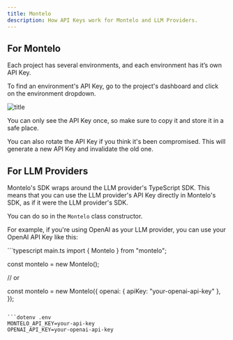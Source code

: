 ```yaml
---
title: Montelo
description: How API Keys work for Montelo and LLM Providers.
---
```


## For Montelo

<Note>Each project has several environments, and each environment has it’s own API Key.</Note>

To find an environment's API Key, go to the project's dashboard and click on the environment dropdown.

![title](/assets/ApiKey.gif)

You can only see the API Key once, so make sure to copy it and store it in a safe place.

You can also rotate the API Key if you think it's been compromised. This will generate a new API Key and invalidate the old one.

## For LLM Providers

Montelo's SDK wraps around the LLM provider's TypeScript SDK. This means that you can use the LLM provider's API Key directly in Montelo's SDK, as if it were the LLM provider's SDK.

You can do so in the `Montelo` class constructor.

For example, if you're using OpenAI as your LLM provider, you can use your OpenAI API Key like this:

<CodeGroup>
```typescript main.ts
import { Montelo } from "montelo";

const montelo = new Montelo();

// or

const montelo = new Montelo({
  openai: {
    apiKey: "your-openai-api-key"
  },
});
```

```dotenv .env
MONTELO_API_KEY=your-api-key
OPENAI_API_KEY=your-openai-api-key
```
</CodeGroup>
